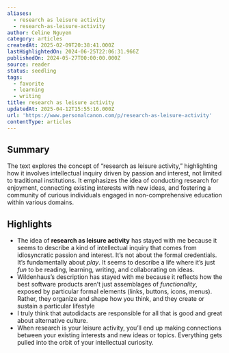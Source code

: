 ```yaml
---
aliases:
  - research as leisure activity
  - research-as-leisure-activity
author: Celine Nguyen
category: articles
createdAt: 2025-02-09T20:38:41.000Z
lastHighlightedOn: 2024-06-25T22:06:31.966Z
publishedOn: 2024-05-27T00:00:00.000Z
source: reader
status: seedling
tags:
  - favorite
  - learning
  - writing
title: research as leisure activity
updatedAt: 2025-04-12T15:55:16.000Z
url: 'https://www.personalcanon.com/p/research-as-leisure-activity'
contentType: articles
---
```

## Summary

The text explores the concept of “research as leisure activity,” highlighting how it involves intellectual inquiry driven by passion and interest, not limited to traditional institutions. It emphasizes the idea of conducting research for enjoyment, connecting existing interests with new ideas, and fostering a community of curious individuals engaged in non-comprehensive education within various domains.

## Highlights

- The idea of **research as leisure activity** has stayed with me because it seems to describe a kind of intellectual inquiry that comes from idiosyncratic passion and interest. It’s not about the formal credentials. It’s fundamentally about _play_. It seems to describe a life where it’s just _fun_ to be reading, learning, writing, and collaborating on ideas.
- Wildenhaus’s description has stayed with me because it reflects how the best software products aren’t just assemblages of _functionality_, exposed by particular formal elements (links, buttons, icons, menus). Rather, they organize and shape how you think, and they create or sustain a particular lifestyle
- I truly think that autodidacts are responsible for all that is good and great about alternative culture.
- When research is your leisure activity, you’ll end up making connections between your existing interests and new ideas or topics. Everything gets pulled into the orbit of your intellectual curiosity.
